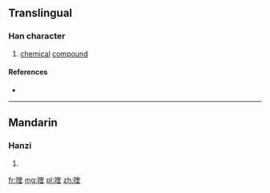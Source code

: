 ==Translingual==

===Han character===
{{Han char|rn=30|rad=口|as=09|sn=12|four=|canj=口大土土 (RKGG)|ids=⿰[[口]][[奎]]}}

# [[chemical]] [[compound]]

====References====
* {{Han ref|kx=0201.121|hdz=10652.070|uh=55B9|ud=21945}}

----

==Mandarin==

===Hanzi===
{{cmn-hanzi|pin=[[kuí]] ([[kui2]])|wg=k'uei<sup>2</sup>}}

# {{defn|lang=cmn|sort=口09}}

[[fr:喹]]
[[mg:喹]]
[[pl:喹]]
[[zh:喹]]
